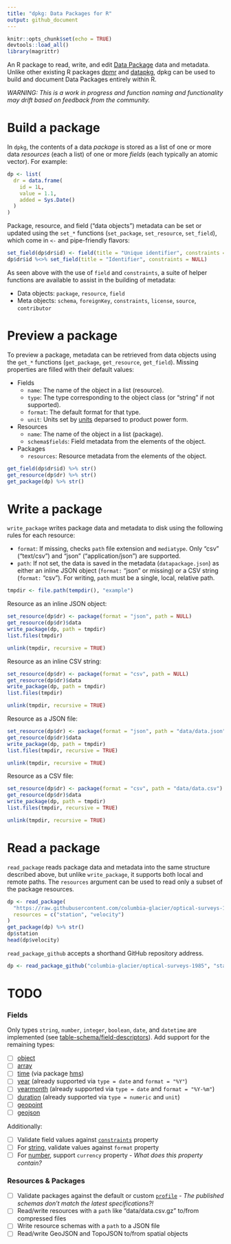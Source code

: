 ```yaml
---
title: "dpkg: Data Packages for R"
output: github_document
---
```


```r
knitr::opts_chunk$set(echo = TRUE)
devtools::load_all()
library(magrittr)
```

An R package to read, write, and edit [Data Package](https://specs.frictionlessdata.io/data-package/) data and metadata. Unlike other existing R packages [dpmr](https://github.com/christophergandrud/dpmr) and [datapkg](https://github.com/ropenscilabs/datapkg), dpkg can be used to build and document Data Packages entirely within R.

*WARNING: This is a work in progress and function naming and functionality may drift based on feedback from the community.*

# Build a package

In `dpkg`, the contents of a data *package* is stored as a list of one or more data *resources* (each a list) of one or more *fields* (each typically an atomic vector). For example:

```r
dp <- list(
  dr = data.frame(
    id = 1L,
    value = 1.1,
    added = Sys.Date()
  )
)
```

Package, resource, and field ("data objects") metadata can be set or updated using the `set_*` functions (`set_package`, `set_resource`, `set_field`), which come in `<-` and pipe-friendly flavors:

```r
set_field(dp$dr$id) <- field(title = "Unique identifier", constraints = constraints(unique = TRUE))
dp$dr$id %<>% set_field(title = "Identifier", constraints = NULL)
```

As seen above with the use of `field` and `constraints`, a suite of helper functions are available to assist in the building of metadata:

  * Data objects: `package`, `resource`, `field`
  * Meta objects:  `schema`, `foreignKey`, `constraints`, `license`, `source`, `contributor`

# Preview a package

To preview a package, metadata can be retrieved from data objects using the `get_*` functions (`get_package`, `get_resource`, `get_field`). Missing properties are filled with their default values:

  * Fields
    * `name`: The name of the object in a list (resource).
    * `type`: The type corresponding to the object class (or "string" if not supported).
    * `format`: The default format for that type.
    * `unit`: Units set by [units](https://github.com/edzer/units) deparsed to product power form.
  * Resources
    * `name`: The name of the object in a list (package).
    * `schema$fields`: Field metadata from the elements of the object.
  * Packages
    * `resources`: Resource metadata from the elements of the object.

```r
get_field(dp$dr$id) %>% str()
get_resource(dp$dr) %>% str()
get_package(dp) %>% str()
```

# Write a package

`write_package` writes package data and metadata to disk using the following rules for each resource:

  * `format`: If missing, checks `path` file extension and `mediatype`. Only "csv" ("text/csv") and "json" ("application/json") are supported.
  * `path`: If not set, the data is saved in the metadata (`datapackage.json`) as either an inline JSON object (`format:` "json" or missing) or a CSV string (`format:` "csv"). For writing, `path` must be a single, local, relative path.

```r
tmpdir <- file.path(tempdir(), "example")
```

Resource as an inline JSON object:

```r
set_resource(dp$dr) <- package(format = "json", path = NULL)
get_resource(dp$dr)$data
write_package(dp, path = tmpdir)
list.files(tmpdir)
```
```r
unlink(tmpdir, recursive = TRUE)
```

Resource as an inline CSV string:

```r
set_resource(dp$dr) <- package(format = "csv", path = NULL)
get_resource(dp$dr)$data
write_package(dp, path = tmpdir)
list.files(tmpdir)
```
```r
unlink(tmpdir, recursive = TRUE)
```

Resource as a JSON file:

```r
set_resource(dp$dr) <- package(format = "json", path = "data/data.json")
get_resource(dp$dr)$data
write_package(dp, path = tmpdir)
list.files(tmpdir, recursive = TRUE)
```
```r
unlink(tmpdir, recursive = TRUE)
```

Resource as a CSV file:

```r
set_resource(dp$dr) <- package(format = "csv", path = "data/data.csv")
get_resource(dp$dr)$data
write_package(dp, path = tmpdir)
list.files(tmpdir, recursive = TRUE)
```
```r
unlink(tmpdir, recursive = TRUE)
```

# Read a package

`read_package` reads package data and metadata into the same structure described above, but unlike `write_package`, it supports both local and remote paths. The `resources` argument can be used to read only a subset of the package resources.

```r
dp <- read_package(
  "https://raw.githubusercontent.com/columbia-glacier/optical-surveys-1985/master",
  resources = c("station", "velocity")
)
get_package(dp) %>% str()
dp$station
head(dp$velocity)
```

`read_package_github` accepts a shorthand GitHub repository address.

```r
dp <- read_package_github("columbia-glacier/optical-surveys-1985", "station")
```

# TODO

### Fields

Only types `string`, `number`, `integer`, `boolean`, `date`, and `datetime` are implemented (see [table-schema/field-descriptors](https://specs.frictionlessdata.io/table-schema/#field-descriptors)). Add support for the remaining types:

  - [ ] [object](https://specs.frictionlessdata.io/table-schema/#object)
  - [ ] [array](https://specs.frictionlessdata.io/table-schema/#array)
  - [ ] [time](https://specs.frictionlessdata.io/table-schema/#time) (via package [hms](https://github.com/tidyverse/hms))
  - [ ] [year](https://specs.frictionlessdata.io/table-schema/#year) (already supported via `type = date` and `format = "%Y"`)
  - [ ] [yearmonth](https://specs.frictionlessdata.io/table-schema/#yearmonth) (already supported via `type = date` and `format = "%Y-%m"`)
  - [ ] [duration](https://specs.frictionlessdata.io/table-schema/#duration) (already supported via `type = numeric` and `unit`)
  - [ ] [geopoint](https://specs.frictionlessdata.io/table-schema/#geopoint)
  - [ ] [geojson](https://specs.frictionlessdata.io/table-schema/#geojson)

Additionally:

  - [ ] Validate field values against [`constraints`](https://specs.frictionlessdata.io/table-schema/#constraints) property
  - [ ] For [string](https://specs.frictionlessdata.io/table-schema/#string), validate values against `format` property
  - [ ] For [number](https://specs.frictionlessdata.io/table-schema/#number), support `currency` property - *What does this property contain?*

### Resources & Packages

  - [ ] Validate packages against the default or custom [`profile`](https://specs.frictionlessdata.io/profiles/) - *The published schemas don't match the latest specifications?!*
  - [ ] Read/write resources with a `path` like "data/data.csv.gz" to/from compressed files
  - [ ] Write resource schemas with a `path` to a JSON file
  - [ ] Read/write GeoJSON and TopoJSON to/from spatial objects
